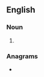==English==

===Noun===
{{head|en|noun form}}

# {{plural of|en|viceregent}}

===Anagrams===
* {{anagrams|en|a=ceeeginrstv|vicegerents}}